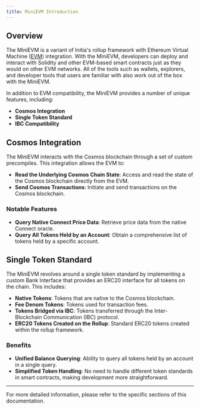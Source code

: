 ```yaml
---
title: MiniEVM Introduction
---
```


## Overview

The MiniEVM is a variant of Initia's rollup framework with Ethereum Virtual Machine ([EVM](https://ethereum.org/en/developers/docs/evm/)) integration. With the MiniEVM, developers can deploy and interact with Solidity and other EVM-based smart contracts just as they would on other EVM networks. All of the tools such as wallets, explorers, and developer tools that users are familiar with also work out of the box with the MiniEVM.

In addition to EVM compatibility, the MiniEVM provides a number of unique features, including:

-  **Cosmos Integration**
-  **Single Token Standard**
-  **IBC Compatibility**

## Cosmos Integration

The MiniEVM interacts with the Cosmos blockchain through a set of custom precompiles. This integration allows the EVM to:

-  **Read the Underlying Cosmos Chain State**: Access and read the state of the Cosmos blockchain directly from the EVM.
-  **Send Cosmos Transactions**: Initiate and send transactions on the Cosmos blockchain.

### Notable Features

-  **Query Native Connect Price Data**: Retrieve price data from the native Connect oracle.
-  **Query All Tokens Held by an Account**: Obtain a comprehensive list of tokens held by a specific account.

## Single Token Standard

The MiniEVM revolves around a single token standard by implementing a custom Bank Interface that provides an ERC20 interface for all tokens on the chain. This includes:

-  **Native Tokens**: Tokens that are native to the Cosmos blockchain.
-  **Fee Denom Tokens**: Tokens used for transaction fees.
-  **Tokens Bridged via IBC**: Tokens transferred through the Inter-Blockchain Communication (IBC) protocol.
-  **ERC20 Tokens Created on the Rollup**: Standard ERC20 tokens created within the rollup framework.

### Benefits

-  **Unified Balance Querying**: Ability to query all tokens held by an account in a single query.
-  **Simplified Token Handling**: No need to handle different token standards in smart contracts, making development more straightforward.

---

For more detailed information, please refer to the specific sections of this documentation.

